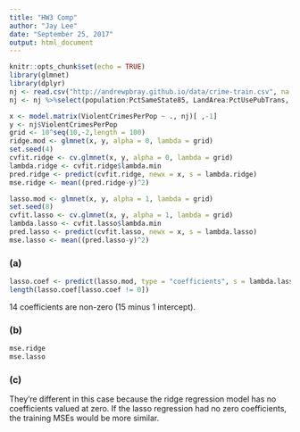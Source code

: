 ```yaml
---
title: "HW3 Comp"
author: "Jay Lee"
date: "September 25, 2017"
output: html_document
---
```


```r
knitr::opts_chunk$set(echo = TRUE)
library(glmnet)
library(dplyr)
nj <- read.csv("http://andrewpbray.github.io/data/crime-train.csv", na = c("", "NA", "?"))
nj <- nj %>%select(population:PctSameState85, LandArea:PctUsePubTrans, ViolentCrimesPerPop)

```

```r
x <- model.matrix(ViolentCrimesPerPop ~ ., nj)[ ,-1]
y <- nj$ViolentCrimesPerPop
grid <- 10^seq(10,-2,length = 100)
ridge.mod <- glmnet(x, y, alpha = 0, lambda = grid)
set.seed(4)
cvfit.ridge <- cv.glmnet(x, y, alpha = 0, lambda = grid)
lambda.ridge <- cvfit.ridge$lambda.min
pred.ridge <- predict(cvfit.ridge, newx = x, s = lambda.ridge)
mse.ridge <- mean((pred.ridge-y)^2)
```

```r
lasso.mod <- glmnet(x, y, alpha = 1, lambda = grid)
set.seed(8)
cvfit.lasso <- cv.glmnet(x, y, alpha = 1, lambda = grid)
lambda.lasso <- cvfit.lasso$lambda.min
pred.lasso <- predict(cvfit.lasso, newx = x, s = lambda.lasso)
mse.lasso <- mean((pred.lasso-y)^2)
```

### (a)

```r
lasso.coef <- predict(lasso.mod, type = "coefficients", s = lambda.lasso)
length(lasso.coef[lasso.coef != 0])
```

14 coefficients are non-zero (15 minus 1 intercept).

### (b)

```r
mse.ridge
mse.lasso
```

### (c)

They're different in this case because the ridge regression model has no coefficients valued at zero. If the lasso regression had no zero coefficients, the training MSEs would be more similar.
